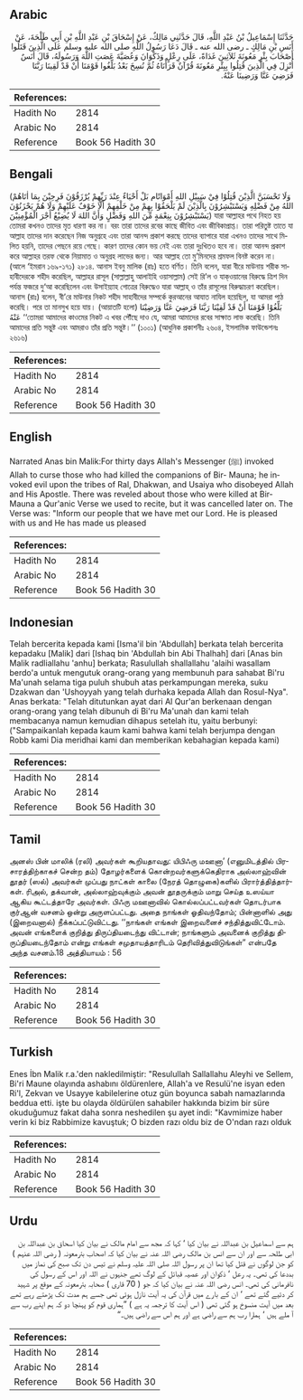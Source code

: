 ## Arabic


<div dir="rtl" lang="ar" style={{fontSize:'larger',backgroundColor:'#f8f9fa',padding:20}}>
حَدَّثَنَا إِسْمَاعِيلُ بْنُ عَبْدِ اللَّهِ، قَالَ حَدَّثَنِي مَالِكٌ، عَنْ إِسْحَاقَ بْنِ عَبْدِ اللَّهِ بْنِ أَبِي طَلْحَةَ، عَنْ أَنَسِ بْنِ مَالِكٍ ـ رضى الله عنه ـ قَالَ دَعَا رَسُولُ اللَّهِ صلى الله عليه وسلم عَلَى الَّذِينَ قَتَلُوا أَصْحَابَ بِئْرِ مَعُونَةَ ثَلاَثِينَ غَدَاةً، عَلَى رِعْلٍ وَذَكْوَانَ وَعُصَيَّةَ عَصَتِ اللَّهَ وَرَسُولَهُ، قَالَ أَنَسٌ أُنْزِلَ فِي الَّذِينَ قُتِلُوا بِبِئْرِ مَعُونَةَ قُرْآنٌ قَرَأْنَاهُ ثُمَّ نُسِخَ بَعْدُ بَلِّغُوا قَوْمَنَا أَنْ قَدْ لَقِينَا رَبَّنَا فَرَضِيَ عَنَّا وَرَضِينَا عَنْهُ‏.‏
</div>
<div style={{backgroundColor:'#f8f9fa',padding:20, marginBottom: 10}}><table> <thead> <tr> <th>References:</th> <th></th> </tr> </thead> <tbody><tr><td>Hadith No</td><td>2814</td></tr><tr><td>Arabic No</td><td>2814</td></tr><tr><td>Reference</td><td>Book 56 Hadith 30</td></tr></tbody></table></div>

## Bengali


<div dir="ltr" lang="bn" style={{fontSize:'larger',backgroundColor:'#f8f9fa',padding:20}}>
(وَلَا تَحْسَبَنَّ الَّذِيْنَ قُتِلُوْا فِيْ سَبِيْلِ اللهِ أَمْوَاتًام بَلْ أَحْيَاءٌ عِنْدَ رَبِّهِمْ يُرْزَقُوْنَ فَرِحِيْنَ بِمَا اٰتَاهُمْ اللهُ مِنْ فَضْلِهِ وَيَسْتَبْشِرُوْنَ بِالَّذِيْنَ لَمْ يَلْحَقُوْا بِهِمْ مِنْ خَلْفِهِمْ أَلَّا خَوْفٌ عَلَيْهِمْ وَلَا هُمْ يَحْزَنُوْنَ يَسْتَبْشِرُوْنَ بِنِعْمَةٍ مِّنَ اللهِ وَفَضْلٍ وَأَنَّ اللهَ لَا يُضِيْعُ أَجْرَ الْمُؤْمِنِيْنَ) যারা আল্লাহর পথে নিহত হয় তোমরা কখনও তাদের মৃত ধারণা কর না। বরং তারা তাদের রবের কাছে জীবিত এবং জীবিকাপ্রাপ্ত। তারা পরিতুষ্ট তাতে যা আল্লাহ তাদের দান করেছেন নিজ অনুগ্রহে এবং তারা আনন্দ প্রকাশ করছে তাদের ব্যাপারে যারা এখনও তাদের সাথে মিলিত হয়নি, তাদের পেছনে রয়ে গেছে। কারণ তাদের কোন ভয় নেই এবং তারা দুঃখিতও হবে না। তারা আনন্দ প্রকাশ করে আল্লাহর তরফ থেকে নিয়ামাত ও অনুগ্রহ লাভের জন্য। আর আল্লাহ তো মু’মিনদের শ্রমফল বিনষ্ট করেন না। (আলে ‘ইমরান ১৬৯-১৭১) ২৮১৪. আনাস ইবনু মালিক (রাঃ) হতে বর্ণিত। তিনি বলেন, যারা বীরে মাউনায় শরীক সাহাবীদেরকে শহীদ করেছিল, আল্লাহর রাসূল (সাল্লাল্লাহু আলাইহি ওয়াসাল্লাম) সেই রি’ল ও যাক্ওয়ানের বিরুদ্ধে ত্রিশ দিন পর্যন্ত ফজরে দু‘আ করেছিলেন এবং উসাইয়্যাহ গোত্রের বিরুদ্ধেও যারা আল্লাহ্ ও তাঁর রাসূলের বিরুদ্ধাচরণ করেছিল। আনাস (রাঃ) বলেন, বী’রে মাউনার নিকট শহীদ সাহাবীদের সম্পর্কে কুরআনের আযাত নাযিল হয়েছিল, যা আমরা পাঠ করেছি। পরে তা মানসুখ হয়ে যায়। (আয়াতটি হলো) بَلِّغُوْا قَوْمَنَا أَنْ قَدْ لَقِيْنَا رَبَّنَا فَرَضِيَ عَنَّا وَرَضِيْنَا عَنْهُ ‘‘তোমরা আমাদের কাওমের নিকট এ খবর পৌঁছে দাও যে, আমরা আমাদের রবের সাক্ষাত লাভ করেছি। তিনি আমাদের প্রতি সন্তুষ্ট এবং আমরাও তাঁর প্রতি সন্তুষ্ট।’’ (১০০১) (আধুনিক প্রকাশনীঃ ২৬০৪, ইসলামিক ফাউন্ডেশনঃ ২৬১৬)
</div>
<div style={{backgroundColor:'#f8f9fa',padding:20, marginBottom: 10}}><table> <thead> <tr> <th>References:</th> <th></th> </tr> </thead> <tbody><tr><td>Hadith No</td><td>2814</td></tr><tr><td>Arabic No</td><td>2814</td></tr><tr><td>Reference</td><td>Book 56 Hadith 30</td></tr></tbody></table></div>

## English


<div dir="ltr" lang="en" style={{fontSize:'larger',backgroundColor:'#f8f9fa',padding:20}}>
Narrated Anas bin Malik:For thirty days Allah's Messenger (ﷺ) invoked Allah to curse those who had killed the companions of Bir- Mauna; he invoked evil upon the tribes of Ral, Dhakwan, and Usaiya who disobeyed Allah and His Apostle. There was reveled about those who were killed at Bir-Mauna a Qur'anic Verse we used to recite, but it was cancelled later on. The Verse was: "Inform our people that we have met our Lord. He is pleased with us and He has made us pleased
</div>
<div style={{backgroundColor:'#f8f9fa',padding:20, marginBottom: 10}}><table> <thead> <tr> <th>References:</th> <th></th> </tr> </thead> <tbody><tr><td>Hadith No</td><td>2814</td></tr><tr><td>Arabic No</td><td>2814</td></tr><tr><td>Reference</td><td>Book 56 Hadith 30</td></tr></tbody></table></div>

## Indonesian


<div dir="ltr" lang="id" style={{fontSize:'larger',backgroundColor:'#f8f9fa',padding:20}}>
Telah bercerita kepada kami [Isma'il bin 'Abdullah] berkata telah bercerita kepadaku [Malik] dari [Ishaq bin 'Abdullah bin Abi Thalhah] dari [Anas bin Malik radliallahu 'anhu] berkata; Rasulullah shallallahu 'alaihi wasallam berdo'a untuk mengutuk orang-orang yang membunuh para sahabat Bi'ru Ma'unah selama tiga puluh shubuh atas perkampungan mereka, suku Dzakwan dan 'Ushoyyah yang telah durhaka kepada Allah dan Rosul-Nya". Anas berkata: "Telah ditutunkan ayat dari Al Qur'an berkenaan dengan orang-orang yang telah dibunuh di Bi'ru Ma'unah dan kami telah membacanya namun kemudian dihapus setelah itu, yaitu berbunyi: ("Sampaikanlah kepada kaum kami bahwa kami telah berjumpa dengan Robb kami Dia meridhai kami dan memberikan kebahagian kepada kami)
</div>
<div style={{backgroundColor:'#f8f9fa',padding:20, marginBottom: 10}}><table> <thead> <tr> <th>References:</th> <th></th> </tr> </thead> <tbody><tr><td>Hadith No</td><td>2814</td></tr><tr><td>Arabic No</td><td>2814</td></tr><tr><td>Reference</td><td>Book 56 Hadith 30</td></tr></tbody></table></div>

## Tamil


<div dir="ltr" lang="ta" style={{fontSize:'larger',backgroundColor:'#f8f9fa',padding:20}}>
அனஸ் பின் மாலிக் (ரலி) அவர்கள் கூறியதாவது: யிபிஃரு மஊனா’ (எனுமிடத்தில் பிரசாரத்திற்காகச் சென்ற தம்) தோழர்களைக் கொன்றவர்களுக்கெதிராக அல்லாஹ்வின் தூதர் (ஸல்) அவர்கள் முப்பது நாட்கள் காலை (நேரத் தொழுகை)களில் பிரார்த்தித்தார்கள். ரிஅல், தக்வான், அல்லாஹ்வுக்கும் அவன் தூதருக்கும் மாறு செய்த உஸய்யா ஆகிய கூட்டத்தாரே அவர்கள். பிஃரு மஊனாவில் கொல்லப்பட்டவர்கள் தொடர்பாக குர்ஆன் வசனம் ஒன்று அருளப்பட்டது. அதை நாங்கள் ஓதிவந்தோம்; பின்னாளில் அது (இறைவனால்) நீக்கப்பட்டுவிட்டது. ‘‘நாங்கள் எங்கள் இறைவனைச் சந்தித்துவிட்டோம். அவன் எங்களைக் குறித்து திருப்தியடைந்து விட்டான்; நாங்களும் அவனைக் குறித்து திருப்தியடைந்தோம் என்று எங்கள் சமுதாயத்தாரிடம் தெரிவித்துவிடுங்கள்” என்பதே அந்த வசனம்.18 அத்தியாயம் : 56
</div>
<div style={{backgroundColor:'#f8f9fa',padding:20, marginBottom: 10}}><table> <thead> <tr> <th>References:</th> <th></th> </tr> </thead> <tbody><tr><td>Hadith No</td><td>2814</td></tr><tr><td>Arabic No</td><td>2814</td></tr><tr><td>Reference</td><td>Book 56 Hadith 30</td></tr></tbody></table></div>

## Turkish


<div dir="ltr" lang="tr" style={{fontSize:'larger',backgroundColor:'#f8f9fa',padding:20}}>
Enes İbn Malik r.a.'den nakledilmiştir: "Resulullah Sallallahu Aleyhi ve Sellem, Bi'ri Maune olayında ashabını öldürenlere, Allah'a ve Resulü'ne isyan eden Ri'l, Zekvan ve Usayye kabilelerine otuz gün boyunca sabah namazlarında beddua etti. işte bu olayda öldürülen sahabiler hakkında bizim bir süre okuduğumuz fakat daha sonra neshedilen şu ayet indi: "Kavmimize haber verin ki biz Rabbimize kavuştuk; O bizden razı oldu biz de O'ndan razı olduk
</div>
<div style={{backgroundColor:'#f8f9fa',padding:20, marginBottom: 10}}><table> <thead> <tr> <th>References:</th> <th></th> </tr> </thead> <tbody><tr><td>Hadith No</td><td>2814</td></tr><tr><td>Arabic No</td><td>2814</td></tr><tr><td>Reference</td><td>Book 56 Hadith 30</td></tr></tbody></table></div>

## Urdu


<div dir="rtl" lang="ur" style={{fontSize:'larger',backgroundColor:'#f8f9fa',padding:20}}>
ہم سے اسماعیل بن عبداللہ نے بیان کیا ‘ کہا کہ مجھ سے امام مالک نے بیان کیا اسحاق بن عبداللہ بن ابی طلحہ سے اور ان سے انس بن مالک رضی اللہ عنہ نے بیان کیا کہ اصحاب بئرمعونہ ( رضی اللہ عنہم ) کو جن لوگوں نے قتل کیا تھا ان پر رسول اللہ صلی اللہ علیہ وسلم نے تیس دن تک صبح کی نماز میں بددعا کی تھی۔ یہ رعل ‘ ذکوان اور عصیہ قبائل کے لوگ تھے جنہوں نے اللہ اور اس کے رسول کی نافرمانی کی تھی۔ انس رضی اللہ عنہ نے بیان کیا کہ جو ( 70 قاری ) صحابہ بئرمعونہ کے موقع پر شہید کر دئیے گئے تھے ‘ ان کے بارے میں قرآن کی یہ آیت نازل ہوئی تھی جسے ہم مدت تک پڑھتے رہے تھے بعد میں آیت منسوخ ہو گئی تھی ( اس آیت کا ترجمہ یہ ہے ) ”ہماری قوم کو پہنچا دو کہ ہم اپنے رب سے آ ملے ہیں ‘ ہمارا رب ہم سے راضی ہے اور ہم اس سے راضی ہیں۔“
</div>
<div style={{backgroundColor:'#f8f9fa',padding:20, marginBottom: 10}}><table> <thead> <tr> <th>References:</th> <th></th> </tr> </thead> <tbody><tr><td>Hadith No</td><td>2814</td></tr><tr><td>Arabic No</td><td>2814</td></tr><tr><td>Reference</td><td>Book 56 Hadith 30</td></tr></tbody></table></div>